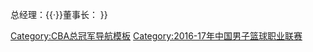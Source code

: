 {{Navbox with collapsible groups
| name = 2016-17赛季CBA总冠军
| titlestyle = background:#00499C;color:#FEE822
| title = [[新疆广汇飞虎篮球俱乐部|{{color|#FEE822|新疆飞虎（新疆喀什古城）}}]] [[2017年CBA总决赛|{{color|#FEE822|2016-17赛季CBA总冠军}}]]
| state = {{{state|autocollapse}}}
| selected = {{{1|}}}
| listclass = hlist
| groupstyle = background:#00499C;color:#FEE822
| group1 = 总决赛报名球员
| abbr1 = 1
| list1 = 
* 0 [[安德雷·布拉切]]
* 1 [[李根 (篮球运动员)|李根]]
* 4 [[达柳斯·亚当斯]]
* 6 [[罗旭东]]
* 7 [[俞长栋]]
* 9 [[周琦 (篮球运动员)|周琦]]
* 13 [[可兰白克·马坎]]
* 14 [[阿不都沙拉木·阿不都热西提]]
* 20 [[西热力江·木合塔尔]]
* 21 [[孙鸣阳]]
* 30 [[王子瑞]]
* 55 [[孙桐林]]
| group2 = 其他球员
| abbr2 = 2
| list2 = 
* 2 [[卡米然·斯地克江]]
* 11 [[王政博]]
* 18 [[唐才育]]
* 50 [[本杰明·本特尔]]
| belowstyle = background:#00499C;color:#FEE822
| below = 主教练：[[李秋平|{{color|#FEE822|李秋平}}]]{{·}}总经理：[[张爱军 (新疆广汇)|{{color|#FEE822|张爱军}}]]{{·}}董事长：[[侯伟|{{color|#FEE822|侯伟}}]]
}}<noinclude>
[[Category:CBA总冠军导航模板]]
[[Category:2016-17年中国男子篮球职业联赛]]
</noinclude>
